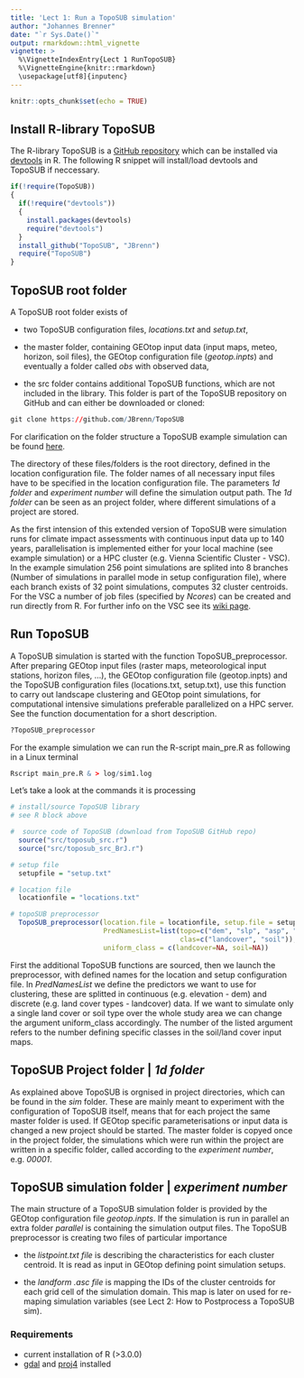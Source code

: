 ```yaml
---
title: 'Lect 1: Run a TopoSUB simulation'
author: "Johannes Brenner"
date: "`r Sys.Date()`"
output: rmarkdown::html_vignette
vignette: >
  %\VignetteIndexEntry{Lect 1 RunTopoSUB}
  %\VignetteEngine{knitr::rmarkdown}
  \usepackage[utf8]{inputenc}
---
```


```r
knitr::opts_chunk$set(echo = TRUE)
```

## Install R-library TopoSUB

The R-library TopoSUB is a [GitHub repository](https://github.com/JBrenn/TopoSUB) which can be installed via [devtools](https://www.rstudio.com/products/rpackages/devtools/) in R. The following R snippet will install/load devtools and TopoSUB if neccessary.

```r

if(!require(TopoSUB))
{
  if(!require("devtools"))
  {
    install.packages(devtools)
    require("devtools")
  }
  install_github("TopoSUB", "JBrenn")
  require("TopoSUB")
}

```

## TopoSUB root folder

A TopoSUB root folder exists of

* two TopoSUB configuration files, _locations.txt_ and _setup.txt_, 

* the master folder, containing GEOtop input data (input maps, meteo, horizon, soil files), the GEOtop configuration file (_geotop.inpts_) and eventually a folder called _obs_ with observed data,

* the src folder contains additional TopoSUB functions, which are not included in the library. This folder is part of the TopoSUB repository on GitHub and can either be downloaded or cloned:

```r
git clone https://github.com/JBrenn/TopoSUB
```

For clarification on the folder structure a TopoSUB example simulation can be found [here](https://cloud.scientificnet.org/index.php/s/Y6UwKt79pFZp2uR).
    
The directory of these files/folders is the root directory, defined in the location configuration file. The folder names of all necessary input files have to be specified in the location configuration file. The parameters _1d folder_ and _experiment number_ will define the simulation output path. The _1d folder_ can be seen as an project folder, where different simulations of a project are stored. 

As the first intension of this extended version of TopoSUB were simulation runs for climate impact assessments with continuous input data up to 140 years, parallelisation is implemented either for your local machine (see example simulation) or a HPC cluster (e.g. Vienna Scientific Cluster - VSC). In the example simulation 256 point simulations are splited into 8 branches (Number of simulations in parallel mode in setup configuration file), where each branch exists of 32 point simulations, computes 32 cluster centroids. For the VSC a number of job files (specified by _Ncores_) can be created and run directly from R. For further info on the VSC see its [wiki page](https://wiki.vsc.ac.at/doku.php?id=start). 

 
## Run TopoSUB

A TopoSUB simulation is started with the function TopoSUB_preprocessor. After preparing GEOtop input files (raster maps, meteorological input stations, horizon files, ...), the GEOtop configuration file (geotop.inpts) and the TopoSUB configuration files (locations.txt, setup.txt), use this function to carry out landscape clustering and GEOtop point simulations, for computational intensive simulations preferable parallelized on a HPC server. See the function documentation for a short description.

```r

?TopoSUB_preprocessor

```

For the example simulation we can run the R-script main_pre.R as following in a Linux terminal

```r
Rscript main_pre.R & > log/sim1.log
```

Let's take a look at the commands it is processing

```r

# install/source TopoSUB library
# see R block above

#  source code of TopoSUB (download from TopoSUB GitHub repo)
  source("src/toposub_src.r")
  source("src/toposub_src_BrJ.r")

# setup file
  setupfile = "setup.txt"

# location file
  locationfile = "locations.txt"

# topoSUB preprocessor
  TopoSUB_preprocessor(location.file = locationfile, setup.file = setupfile,
                       PredNamesList=list(topo=c("dem", "slp", "asp", "svf"),
                                          clas=c("landcover", "soil")),
                       uniform_class = c(landcover=NA, soil=NA))

```

First the additional TopoSUB functions are sourced, then we launch the preprocessor, with defined names for the location and setup configuration file. In _PredNamesList_ we define the predictors we want to use for clustering, these are splitted in continuous (e.g. elevation - dem) and discrete (e.g. land cover types - landcover) data. If we want to simulate only a single land cover or soil type over the whole study area we can change the argument uniform_class accordingly. The number of the listed argument refers to the number defining specific classes in the soil/land cover input maps.

## TopoSUB Project folder | _1d folder_
 
As explained above TopoSUB is orgnised in project directories, which can be found in the _sim_ folder. These are mainly meant to experiment with the configuration of TopoSUB itself, means that for each project the same master folder is used. If GEOtop specific parameterisations or input data is changed a new project should be started. The master folder is copyed once in the project folder, the simulations which were run within the project are written in a specific folder, called according to the _experiment number_, e.g. _00001_.

## TopoSUB simulation folder | _experiment number_

The main structure of a TopoSUB simulation folder is provided by the GEOtop configuration file _geotop.inpts_. If the simulation is run in parallel an extra folder _parallel_ is containing the simulation output files. The TopoSUB preprocessor is creating two files of particular importance

* the _listpoint.txt file_ is describing the characteristics for each cluster centroid. It is read as input in GEOtop defining point simulation setups. 

* the _landform .asc file_ is mapping the IDs of the cluster centroids for each grid cell of the simulation domain. This map is later on used for re-maping simulation variables (see Lect 2: How to Postprocess a TopoSUB sim).

### Requirements

* current installation of R (>3.0.0)
* [gdal](http://www.gdal.org/) and [proj4](https://github.com/OSGeo/proj.4) installed
